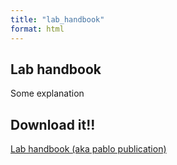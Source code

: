 ```yaml
---
title: "lab_handbook"
format: html
---
```


## Lab handbook


Some explanation

## Download it!!

[Lab handbook (aka pablo publication)](/resources/SanchezMartinez_etal-2024_Methods_Ecol_Evol.pdf)
